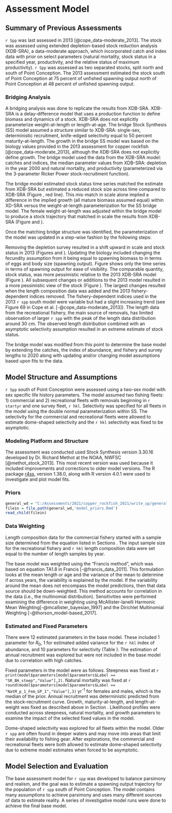 # Assessment Model

## Summary of Previous Assessments 

`r Spp` was last assessed in 2013 [@cope_data-moderate_2013]. The stock was assessed using extended depletion-based stock reduction analysis (XDB-SRA), a data-moderate approach, which incorporated catch and index data with prior on select parameters (natural mortality, stock status in a specified year, productivity, and the relative status of maximum productivity). `r Spp` was assessed as two separated stocks, split north and south of Point Conception. The 2013 assessment estimated the stock south of Point Conception at 75 percent of unfished spawning output north of Point Conception at 48 percent of unfished spawning output. 

### Bridging Analysis

A bridging analysis was done to replicate the results from XDB-SRA.  XDB-SRA is a delay-difference model that uses a production function to define biomass and dynamics of a stock. XDB-SRA does not explicitly parameterize weight-at-length or length-at-age. The bridge Stock Synthesis (SS) model assumed a structure similar to XDB-SRA: single-sex, deterministic recruitment, knife-edged selectivity equal to 50 percent maturity-at-length. The growth in the bridge SS model was based on the biology values provided in the 2013 assessment for copper rockfish [@cope_data-moderate_2013], although the XDB-SRA does not explicitly define growth. The bridge model used the data from the XDB-SRA model: catches and indices, the median parameter values from XDB-SRA:  depletion in the year 2000 and natural mortality, and productivity (parameterized via the 3-parameter Ricker Power stock-recruitment function). 

The bridge model estimated stock status time series matched the estimate from XDB-SRA but estimated a reduced stock size across time compared to XDB-SRA (Figure \ref{fig:bridge-1}, red line).  This mis-match in scale alone implied a difference in the implied growth (all mature biomass assumed equal) within XD-SRA versus the weight-at-length parameterization for the SS bridge model. The female weight-at-length was adjusted within the bridge model to produce a stock trajectory that matched in scale the results from XDB-SRA (Figure \ref{fig:bridge-1} and \ref{fig:bridge-growth}).

Once the matching bridge structure was identified, the parameterization of the model was updated in a step-wise fashion by the following steps:

\begin{enumerate}
	\item Remove the depletion "survey" for the year 2000.
	\item Update all biology to match those applied in the base model (natural mortality, length-weight, length-at-age, fecundity, and maturity).
	\item Switch to a Beverton-Holt stock-recruitment relationship with a steepness value of 0.72, the value in the base model.
	\item Update catches through 2012, lumped into a single fleet.
	\item Add all lengths to the model through 2012, lumped into a single fleet. Allow for asymptotic selectivity estimation using the double normal selectivity parameterization. 
	\item Remove the indices of abundance used in the 2013 XDB-SRA model.
	\item Add in the NWFSC Hook and Line index of abundance, length data, and fleet specific selectivity curve.
	\item Separate catches and lengths into the fleet structure assumed in the base model. Allow for fleet specific selectivity estimation.  
	\item Turn on annual recruitment deviations.
\end{enumerate}     

Removing the depletion survey resulted in a shift upward in scale and stock status in 2013 (Figures \ref{fig:bridge-ssb} and \ref{fig:bridge-depl}). Updating the biology included changing the fecundity assumption from it being equal to spawning biomass to in terms of eggs and body size (spawning output). Figure \ref{fig:bridge-ssb-2} shows only the time series in terms of spawning output for ease of visibility. The comparable quantity, stock status, was more pessimistic relative to the 2013 XDB-SRA model (Figure \ref{fig:bridge-depl}). All subsequent changes or additions to the 2013 model resulted in a more pessimistic view of the stock (Figure \ref{fig:bridge-depl}). The largest changes resulted when the length composition data was added and the 2013 fishery-dependent indices removed.  The fishery-dependent indices used in the 2013 `r spp` south model were variable but had a slight increasing trend (see Figure 69 in  Cope et al. [-@cope_data-moderate_2013]).  The length data from the recreational fishery, the main source of removals, has limited observation of larger `r spp` with the peak of the length data distribution around 30 cm. The observed length distribution combined with an asymptotic selectivity assumption resulted in an extreme estimate of stock status.  

The bridge model was modified from this point to determine the base model by extending the catches, the index of abundance, and fishery and survey lengths to 2020 along with updating and/or changing model assumptions based upon fits to the data.  

## Model Structure and Assumptions

`r Spp` south of Point Conception were assessed using a two-sex model with sex specific life history parameters.  The model assumed two fishing fleets: 1) commercial and 2) recreational fleets with removals beginning in `r startyr` and one survey fleet, `r hkl`.  Selectivity was specified for all fleets in the model using the double normal parameterization within SS. The selectivity for the commercial and recreational fleets were allowed to estimate dome-shaped selectivity and the `r hkl` selectivity was fixed to be asymptotic. 


### Modeling Platform and Structure

The assessment was conducted used Stock Synthesis version 3.30.16 developed by Dr. Richard Methot at the NOAA, NWFSC [@methot_stock_2013]. This most recent version was used because it included improvements and corrections to older model versions. The R package [r4ss](https://github.com/r4ss/r4ss), version 1.38.0, along with R version 4.0.1 were used to investigate and plot model fits. 

### Priors

```r
general_wd = "C:/Assessments/2021/copper_rockfish_2021/write_up/general_text"
filein = file.path(general_wd,'model_priors.Rmd')
read_child(filein)
```  

### Data Weighting

Length composition data for the commercial fishery started with a sample size determined from the equation listed in Sections \ref{commercial-fishery}. The input sample size for the recreational fishery and `r hkl` length composition data were set equal to the number of length samples by year.   

The base  model was weighted using the "Francis method", which was based on equation TA1.8 in Francis [-@francis_data_2011]. This formulation looks at the mean length or age and the variance of the mean to determine if across years, the variability is explained by the model. If the variability around the mean does not encompass the model predictions, then that data source should be down-weighted. This method accounts for correlation in the data (i.e., the multinomial distribution). Sensitivities were performed examining the difference in weighting using McAllister-Ianelli Harmonic Mean Weighting[-@mcallister_bayesian_1997] and the Dirichlet Multinomial Weighting [-@thorson_model-based_2017].

### Estimated and Fixed Parameters

There were 12 estimated parameters in the base model. These included 1 parameter for $R_0$, 1 for estimated added variance for the `r hkl` index of abundance, and 10 parameters for selectivity (Table \ref{tab:params}). The estimation of annual recruitment was explored but were not included in the base model due to correlation with high catches.

Fixed parameters in the model were as follows. Steepness was fixed at `r print(model$parameters[model$parameters$Label == "SR_BH_steep","Value"],2)`. Natural mortality was fixed at `r round(model$parameters[model$parameters$Label == "NatM_p_1_Fem_GP_1","Value"],3)` yr^-1^ for females and males, which is the median of the prior. Annual recruitment was deterministic predicted from the stock-recruitment curve. Growth, maturity-at-length, and length-at-weight was fixed as described above in Section \ref{data}. Likelihood profiles were conducted across steepness, natural mortality, and growth parameters to examine the impact of the selected fixed values in the model.

Dome-shaped selectivity was explored for all fleets within the model. Older `r spp` are often found in deeper waters and may move into areas that limit their availability to fishing gear. After explorations, the commercial and recreational fleets were both allowed to estimate dome-shaped selectivity due to extreme model estimates when forced to be asymptotic.  


## Model Selection and Evaluation

The base assessment model for `r spp` was developed to balance parsimony and realism, and the goal was to estimate a spawning output trajectory for the population of `r spp` south of Point Conception. The model contains many assumptions to achieve parsimony and uses many different sources of data to estimate reality. A series of investigative model runs were done to achieve the final base model.

